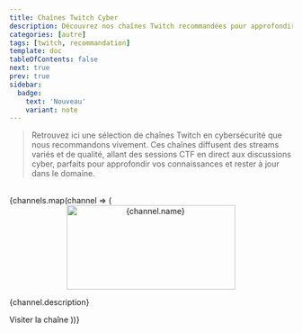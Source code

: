 ```yaml
---
title: Chaînes Twitch Cyber
description: Découvrez nos chaînes Twitch recommandées pour approfondir vos connaissances en cybersécurité et hacking.
categories: [autre]
tags: [twitch, recommandation]
template: doc
tableOfContents: false
next: true
prev: true
sidebar:
  badge:
    text: 'Nouveau'
    variant: note
---
```



> Retrouvez ici une sélection de chaînes Twitch en cybersécurité que nous recommandons vivement. Ces chaînes diffusent des streams variés et de qualité, allant des sessions CTF en direct aux discussions cyber, parfaits pour approfondir vos connaissances et rester à jour dans le domaine.

<br/>
<CardGrid>
  {channels.map(channel => (
    <Card key={channel.id} title={channel.name}>
      <div style="text-align: center;">
        <img
          src={channel.image}
          alt={channel.name}
          width="300"
          height="150"
        />
      </div>
      <p>{channel.description}</p>
      <LinkButton href={channel.link} variant="secondary" icon="external">
      Visiter la chaîne
      </LinkButton>
    </Card>
  ))}
</CardGrid>
